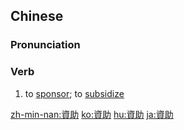 {{also|资助}}
==Chinese==
{{zh-forms|s=资助}}

===Pronunciation===
{{zh-pron
|m=zīzhù
|c=zi1 zo6
|h=pfs=chṳ̂-chhu
|mn=xm,zz,tw:chu-chō͘/qz:chir-chō͘
|cat=v
}}

===Verb===
{{zh-verb}}

# to [[sponsor]]; to [[subsidize]]

{{zh-cat|Advanced}}

[[zh-min-nan:資助]]
[[ko:資助]]
[[hu:資助]]
[[ja:資助]]
